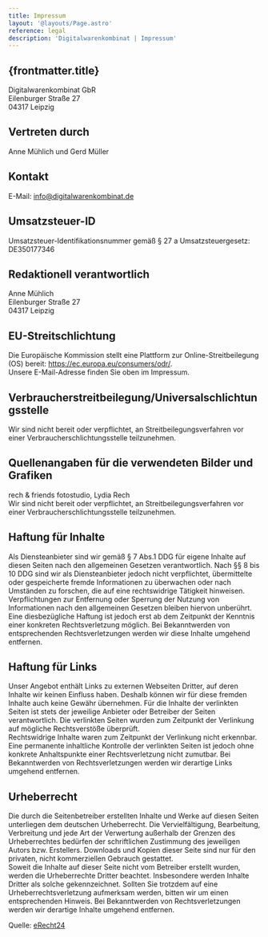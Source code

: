 ```yaml
---
title: Impressum
layout: '@layouts/Page.astro'
reference: legal
description: 'Digitalwarenkombinat | Impressum'
---
```


<article>
  <h1>{frontmatter.title}</h1>

Digitalwarenkombinat GbR<br/>
Eilenburger Straße 27<br/>
04317 Leipzig

## Vertreten durch

Anne Mühlich und Gerd Müller

## Kontakt

E-Mail: info@digitalwarenkombinat.de

## Umsatzsteuer-ID

Umsatzsteuer-Identifikationsnummer gemäß § 27 a Umsatzsteuergesetz:<br/>
DE350177346

## Redaktionell verantwortlich

Anne Mühlich<br/>
Eilenburger Straße 27<br/>
04317 Leipzig

## EU-Streitschlichtung

Die Europ&auml;ische Kommission stellt eine Plattform zur Online-Streitbeilegung (OS) bereit: <a href="https://ec.europa.eu/consumers/odr/" target="_blank" rel="noopener noreferrer">https://ec.europa.eu/consumers/odr/</a>.<br/>
Unsere E-Mail-Adresse finden Sie oben im Impressum.

## Verbraucherstreitbeilegung/Universalschlichtungsstelle

Wir sind nicht bereit oder verpflichtet, an Streitbeilegungsverfahren vor einer Verbraucherschlichtungsstelle teilzunehmen.

## Quellenangaben für die verwendeten Bilder und Grafiken

rech & friends fotostudio, Lydia Rech<br/>
Wir sind nicht bereit oder verpflichtet, an Streitbeilegungsverfahren vor einer Verbraucherschlichtungsstelle teilzunehmen.

## Haftung für Inhalte

Als Diensteanbieter sind wir gemäß § 7 Abs.1 DDG für eigene Inhalte auf diesen Seiten nach den allgemeinen Gesetzen verantwortlich. Nach §§ 8 bis 10 DDG sind wir als Diensteanbieter jedoch nicht verpflichtet, übermittelte oder gespeicherte fremde Informationen zu überwachen oder nach Umständen zu forschen, die auf eine rechtswidrige Tätigkeit hinweisen.<br/>
Verpflichtungen zur Entfernung oder Sperrung der Nutzung von Informationen nach den allgemeinen Gesetzen bleiben hiervon unberührt. Eine diesbezügliche Haftung ist jedoch erst ab dem Zeitpunkt der Kenntnis einer konkreten Rechtsverletzung möglich. Bei Bekanntwerden von entsprechenden Rechtsverletzungen werden wir diese Inhalte umgehend entfernen.

## Haftung für Links

Unser Angebot enthält Links zu externen Webseiten Dritter, auf deren Inhalte wir keinen Einfluss haben. Deshalb können wir für diese fremden Inhalte auch keine Gewähr übernehmen. Für die Inhalte der verlinkten Seiten ist stets der jeweilige Anbieter oder Betreiber der Seiten verantwortlich. Die verlinkten Seiten wurden zum Zeitpunkt der Verlinkung auf mögliche Rechtsverstöße überprüft.<br/>
Rechtswidrige Inhalte waren zum Zeitpunkt der Verlinkung nicht erkennbar.<br/>
Eine permanente inhaltliche Kontrolle der verlinkten Seiten ist jedoch ohne konkrete Anhaltspunkte einer Rechtsverletzung nicht zumutbar. Bei Bekanntwerden von Rechtsverletzungen werden wir derartige Links umgehend entfernen.

## Urheberrecht

Die durch die Seitenbetreiber erstellten Inhalte und Werke auf diesen Seiten unterliegen dem deutschen Urheberrecht. Die Vervielfältigung, Bearbeitung, Verbreitung und jede Art der Verwertung außerhalb der Grenzen des Urheberrechtes bedürfen der schriftlichen Zustimmung des jeweiligen Autors bzw. Erstellers. Downloads und Kopien dieser Seite sind nur für den privaten, nicht kommerziellen Gebrauch gestattet.<br/>
Soweit die Inhalte auf dieser Seite nicht vom Betreiber erstellt wurden, werden die Urheberrechte Dritter beachtet. Insbesondere werden Inhalte Dritter als solche gekennzeichnet. Sollten Sie trotzdem auf eine Urheberrechtsverletzung aufmerksam werden, bitten wir um einen entsprechenden Hinweis. Bei Bekanntwerden von Rechtsverletzungen werden wir derartige Inhalte umgehend entfernen.

Quelle: <a href="https://www.e-recht24.de">eRecht24</a>

</article>
